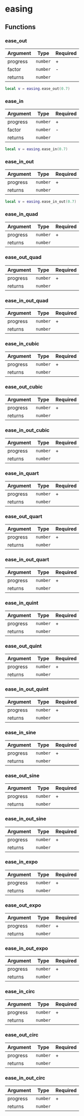 # easing

## Functions

### ease_out

| Argument | Type     | Required |
| -------- | -------- | -------- |
| progress | `number` | +        |
| factor   | `number` | -        |
| returns  | `number` |          |

```lua
local v = easing.ease_out(0.7)
```

### ease_in

| Argument | Type     | Required |
| -------- | -------- | -------- |
| progress | `number` | +        |
| factor   | `number` | -        |
| returns  | `number` |          |

```lua
local v = easing.ease_in(0.7)
```

### ease_in_out

| Argument | Type     | Required |
| -------- | -------- | -------- |
| progress | `number` | +        |
| returns  | `number` |          |

```lua
local v = easing.ease_in_out(0.7)
```

### ease_in_quad

| Argument | Type     | Required |
| -------- | -------- | -------- |
| progress | `number` | +        |
| returns  | `number` |          |

### ease_out_quad

| Argument | Type     | Required |
| -------- | -------- | -------- |
| progress | `number` | +        |
| returns  | `number` |          |

### ease_in_out_quad

| Argument | Type     | Required |
| -------- | -------- | -------- |
| progress | `number` | +        |
| returns  | `number` |          |

### ease_in_cubic

| Argument | Type     | Required |
| -------- | -------- | -------- |
| progress | `number` | +        |
| returns  | `number` |          |

### ease_out_cubic

| Argument | Type     | Required |
| -------- | -------- | -------- |
| progress | `number` | +        |
| returns  | `number` |          |

### ease_in_out_cubic

| Argument | Type     | Required |
| -------- | -------- | -------- |
| progress | `number` | +        |
| returns  | `number` |          |

### ease_in_quart

| Argument | Type     | Required |
| -------- | -------- | -------- |
| progress | `number` | +        |
| returns  | `number` |          |

### ease_out_quart

| Argument | Type     | Required |
| -------- | -------- | -------- |
| progress | `number` | +        |
| returns  | `number` |          |

### ease_in_out_quart

| Argument | Type     | Required |
| -------- | -------- | -------- |
| progress | `number` | +        |
| returns  | `number` |          |

### ease_in_quint

| Argument | Type     | Required |
| -------- | -------- | -------- |
| progress | `number` | +        |
| returns  | `number` |          |

### ease_out_quint

| Argument | Type     | Required |
| -------- | -------- | -------- |
| progress | `number` | +        |
| returns  | `number` |          |

### ease_in_out_quint

| Argument | Type     | Required |
| -------- | -------- | -------- |
| progress | `number` | +        |
| returns  | `number` |          |

### ease_in_sine

| Argument | Type     | Required |
| -------- | -------- | -------- |
| progress | `number` | +        |
| returns  | `number` |          |

### ease_out_sine

| Argument | Type     | Required |
| -------- | -------- | -------- |
| progress | `number` | +        |
| returns  | `number` |          |

### ease_in_out_sine

| Argument | Type     | Required |
| -------- | -------- | -------- |
| progress | `number` | +        |
| returns  | `number` |          |

### ease_in_expo

| Argument | Type     | Required |
| -------- | -------- | -------- |
| progress | `number` | +        |
| returns  | `number` |          |

### ease_out_expo

| Argument | Type     | Required |
| -------- | -------- | -------- |
| progress | `number` | +        |
| returns  | `number` |          |

### ease_in_out_expo

| Argument | Type     | Required |
| -------- | -------- | -------- |
| progress | `number` | +        |
| returns  | `number` |          |

### ease_in_circ

| Argument | Type     | Required |
| -------- | -------- | -------- |
| progress | `number` | +        |
| returns  | `number` |          |

### ease_out_circ

| Argument | Type     | Required |
| -------- | -------- | -------- |
| progress | `number` | +        |
| returns  | `number` |          |

### ease_in_out_circ

| Argument | Type     | Required |
| -------- | -------- | -------- |
| progress | `number` | +        |
| returns  | `number` |          |
